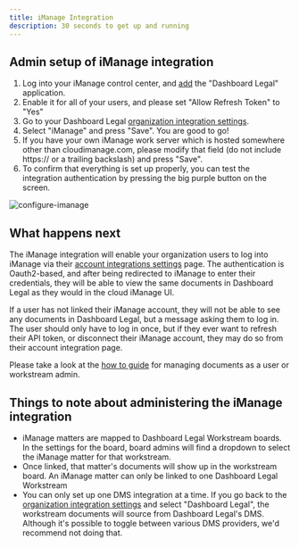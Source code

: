 ```yaml
---
title: iManage Integration
description: 30 seconds to get up and running
---
```



## Admin setup of iManage integration

1. Log into your iManage control center, and [add](https://docs.imanage.com/cc-help/10.3.3/en/Adding_an_application.html) the "Dashboard Legal" application.
2. Enable it for all of your users, and please set "Allow Refresh Token" to "Yes"
3. Go to your Dashboard Legal [organization integration settings](https://app.dashboardlegal.com/x/settings/integrations/).
4. Select "iManage" and press "Save". You are good to go!
5. If you have your own iManage work server which is hosted somewhere other than cloudimanage.com, please modify that field (do not include https:// or a trailing backslash) and press "Save". 
6. To confirm that everything is set up properly, you can test the integration authentication by pressing the big purple button on the screen.

![configure-imanage](./img/configure-imanage.png)

## What happens next

The iManage integration will enable your organization users to log into iManage via their [account integrations settings](https://app.dashboardlegal.com/x/account/integrations/) page. The authentication is Oauth2-based, and after being redirected to iManage to enter their credentials, they will be able to view the same documents in Dashboard Legal as they would in the cloud iManage UI.

If a user has not linked their iManage account, they will not be able to see any documents in Dashboard Legal, but a message asking them to log in. The user should only have to log in once, but if they ever want to refresh their API token, or disconnect their iManage account, they may do so from their account integration page.

Please take a look at the [how to guide](./how-to/) for managing documents as a user or workstream admin.

## Things to note about administering the iManage integration
- iManage matters are mapped to Dashboard Legal Workstream boards. In the settings for the board, board admins will find a dropdown to select the iManage matter for that workstream.
- Once linked, that matter's documents will show up in the workstream board. An iManage matter can only be linked to one Dashboard Legal Workstream
- You can only set up one DMS integration at a time. If you go back to the [organization integration settings](https://app.dashboardlegal.com/x/settings/integrations/) and select "Dashboard Legal", the workstream documents will source from Dashboard Legal's DMS. Although it's possible to toggle between various DMS providers, we'd recommend not doing that.


